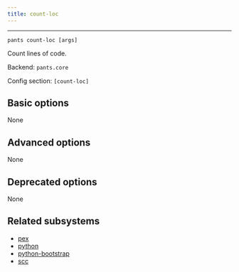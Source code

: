 ```yaml
---
title: count-loc
---
```



---

```
pants count-loc [args]
```

Count lines of code.

Backend: <span className="color--primary">`pants.core`</span>

Config section: <span className="color--primary">`[count-loc]`</span>

<span className={styles.options}>

## Basic options
None

## Advanced options

None

## Deprecated options

None

## Related subsystems

- [pex](../subsystems/pex.mdx)
- [python](../subsystems/python.mdx)
- [python-bootstrap](../subsystems/python-bootstrap.mdx)
- [scc](../subsystems/scc.mdx)

</span>